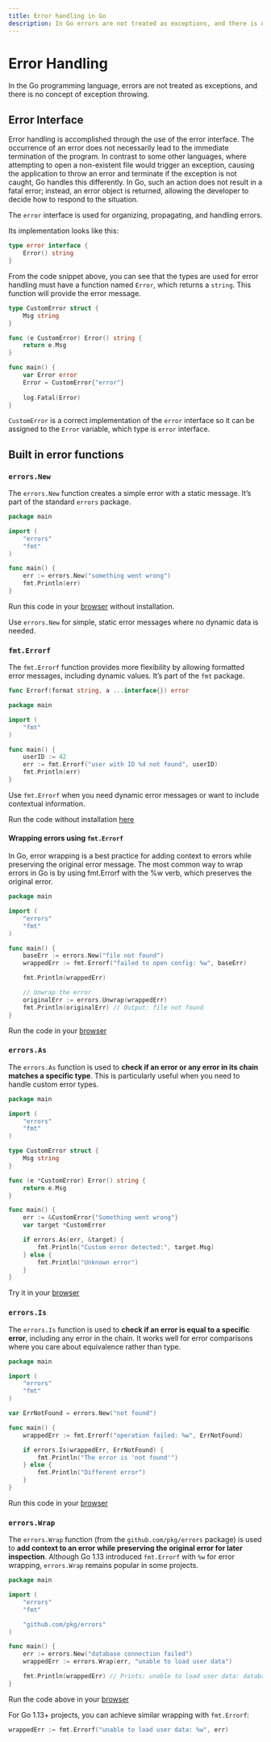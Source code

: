 ```yaml
---
title: Error handling in Go
description: In Go errors are not treated as exceptions, and there is no concept of exception throwing.
---
```


# Error Handling

In the Go programming language, errors are not treated as exceptions, and there is no concept of exception throwing.

## Error Interface
Error handling is accomplished through the use of the error interface. The occurrence of an error does not necessarily lead to the immediate termination of the program. In contrast to some other languages, where attempting to open a non-existent file would trigger an exception, causing the application to throw an error and terminate if the exception is not caught, Go handles this differently. In Go, such an action does not result in a fatal error; instead, an error object is returned, allowing the developer to decide how to respond to the situation.

The `error` interface is used for organizing, propagating, and handling errors.

Its implementation looks like this:

```go copy
type error interface {
    Error() string
}
```

From the code snippet above, you can see that the types are used for error handling must have a function named `Error`, which returns a `string`. This function will provide the error message.

```go copy
type CustomError struct {
    Msg string
}

func (e CustomError) Error() string {
    return e.Msg
}

func main() {
    var Error error
    Error = CustomError{"error"}
  
    log.Fatal(Error)
}
```

`CustomError` is a correct implementation of the `error` interface so it can be assigned to the `Error` variable, which type is `error` interface.

## Built in error functions

### `errors.New`

The `errors.New` function creates a simple error with a static message. It’s part of the standard `errors` package.

```go copy
package main

import (
	"errors"
	"fmt"
)

func main() {
	err := errors.New("something went wrong")
	fmt.Println(err)
}
```

Run this code in your [browser](https://goplay.followthepattern.net/snippet/T0uZBnbex3L) without installation.

Use `errors.New` for simple, static error messages where no dynamic data is needed.

### `fmt.Errorf`

The `fmt.Errorf` function provides more flexibility by allowing formatted error messages, including dynamic values. It’s part of the `fmt` package.

```go copy
func Errorf(format string, a ...interface{}) error
```

```go copy
package main

import (
	"fmt"
)

func main() {
	userID := 42
	err := fmt.Errorf("user with ID %d not found", userID)
	fmt.Println(err)
}
```
Use `fmt.Errorf` when you need dynamic error messages or want to include contextual information.

Run the code without installation [here](https://goplay.followthepattern.net/snippet/VxKlyb2oiUd)

#### Wrapping errors using `fmt.Errorf`

In Go, error wrapping is a best practice for adding context to errors while preserving the original error message.
The most common way to wrap errors in Go is by using fmt.Errorf with the %w verb, which preserves the original error.

```go copy
package main

import (
	"errors"
	"fmt"
)

func main() {
	baseErr := errors.New("file not found")
	wrappedErr := fmt.Errorf("failed to open config: %w", baseErr)

	fmt.Println(wrappedErr)

	// Unwrap the error
	originalErr := errors.Unwrap(wrappedErr)
	fmt.Println(originalErr) // Output: file not found
}
```

Run the code in your [browser](https://goplay.followthepattern.net/snippet/vTbYUCFKmiT)

### `errors.As`
The `errors.As` function is used to **check if an error or any error in its chain matches a specific type**. This is particularly useful when you need to handle custom error types.

```go copy
package main

import (
	"errors"
	"fmt"
)

type CustomError struct {
	Msg string
}

func (e *CustomError) Error() string {
	return e.Msg
}

func main() {
	err := &CustomError{"Something went wrong"}
	var target *CustomError

	if errors.As(err, &target) {
		fmt.Println("Custom error detected:", target.Msg)
	} else {
		fmt.Println("Unknown error")
	}
}
```

Try it in your [browser](https://goplay.followthepattern.net/snippet/xmpizRiozdv)

### `errors.Is`
The `errors.Is` function is used to **check if an error is equal to a specific error**, including any error in the chain. It works well for error comparisons where you care about equivalence rather than type.

```go copy
package main

import (
	"errors"
	"fmt"
)

var ErrNotFound = errors.New("not found")

func main() {
	wrappedErr := fmt.Errorf("operation failed: %w", ErrNotFound)

	if errors.Is(wrappedErr, ErrNotFound) {
		fmt.Println("The error is 'not found'")
	} else {
		fmt.Println("Different error")
	}
}
```

Run this code in your [browser](https://goplay.followthepattern.net/snippet/zonxvBRF7t4)

### `errors.Wrap`

The `errors.Wrap` function (from the `github.com/pkg/errors` package) is used to **add context to an error while preserving the original error for later inspection**. Although Go 1.13 introduced `fmt.Errorf` with `%w` for error wrapping, `errors.Wrap` remains popular in some projects.

```go copy
package main

import (
	"errors"
	"fmt"

	"github.com/pkg/errors"
)

func main() {
	err := errors.New("database connection failed")
	wrappedErr := errors.Wrap(err, "unable to load user data")

	fmt.Println(wrappedErr) // Prints: unable to load user data: database connection failed
}
```

Run the code above in your [browser](https://goplay.followthepattern.net/snippet/iVcie0Yr35b)

For Go 1.13+ projects, you can achieve similar wrapping with `fmt.Errorf`:
```go
wrappedErr := fmt.Errorf("unable to load user data: %w", err)
```

